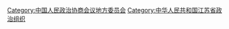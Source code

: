 [[Category:中国人民政治协商会议地方委员会|Category:中国人民政治协商会议地方委员会]]
[[Category:中华人民共和国江苏省政治组织|Category:中华人民共和国江苏省政治组织]]